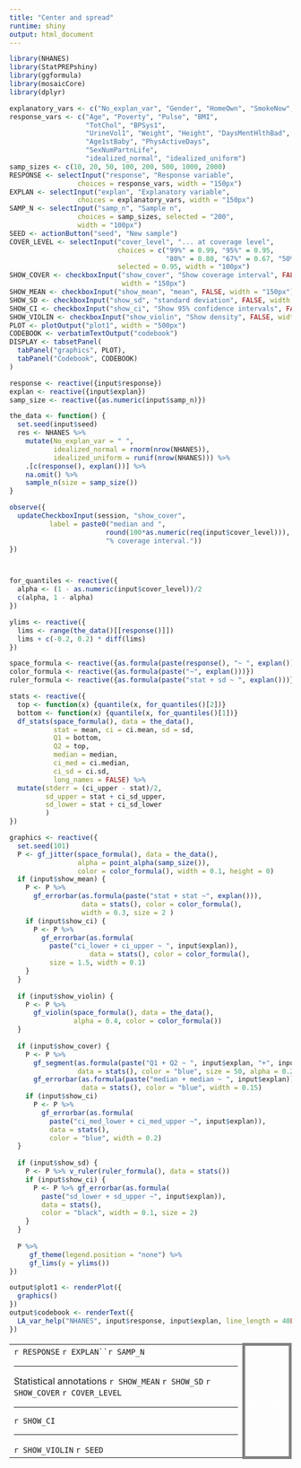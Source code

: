```yaml
---
title: "Center and spread"
runtime: shiny
output: html_document
---
```



```r
library(NHANES)
library(StatPREPshiny)
library(ggformula)
library(mosaicCore)
library(dplyr)
```
```r
explanatory_vars <- c("No_explan_var", "Gender", "HomeOwn", "SmokeNow", "SexEver", "PregnantNow", "Depressed", "Work", "PhysActive")
response_vars <- c("Age", "Poverty", "Pulse", "BMI",
                   "TotChol", "BPSys1",
                   "UrineVol1", "Weight", "Height", "DaysMentHlthBad", 
                   "Age1stBaby", "PhysActiveDays",
                   "SexNumPartnLife",
                   "idealized_normal", "idealized_uniform")
samp_sizes <- c(10, 20, 50, 100, 200, 500, 1000, 2000)
RESPONSE <- selectInput("response", "Response variable",
                 choices = response_vars, width = "150px")
EXPLAN <- selectInput("explan", "Explanatory variable",
                 choices = explanatory_vars, width = "150px")
SAMP_N <- selectInput("samp_n", "Sample n", 
                 choices = samp_sizes, selected = "200",
                 width = "100px")
SEED <- actionButton("seed", "New sample")
COVER_LEVEL <- selectInput("cover_level", "... at coverage level",
                           choices = c("99%" = 0.99, "95%" = 0.95, 
                                       "80%" = 0.80, "67%" = 0.67, "50%" = 0.50),
                           selected = 0.95, width = "100px")
SHOW_COVER <- checkboxInput("show_cover", "Show coverage interval", FALSE, 
                            width = "150px")
SHOW_MEAN <- checkboxInput("show_mean", "mean", FALSE, width = "150px")
SHOW_SD <- checkboxInput("show_sd", "standard deviation", FALSE, width = "150px")
SHOW_CI <- checkboxInput("show_ci", "Show 95% confidence intervals", FALSE, width = "150px")
SHOW_VIOLIN <- checkboxInput("show_violin", "Show density", FALSE, width = "150px")
PLOT <- plotOutput("plot1", width = "500px")
CODEBOOK <- verbatimTextOutput("codebook")
DISPLAY <- tabsetPanel(
  tabPanel("graphics", PLOT),
  tabPanel("Codebook", CODEBOOK)
)

```




```r
response <- reactive({input$response})
explan <- reactive({input$explan})
samp_size <- reactive({as.numeric(input$samp_n)})

the_data <- function() {
  set.seed(input$seed)
  res <- NHANES %>%
    mutate(No_explan_var = " ", 
           idealized_normal = rnorm(nrow(NHANES)),
           idealized_uniform = runif(nrow(NHANES))) %>% 
    .[c(response(), explan())] %>% 
    na.omit() %>% 
    sample_n(size = samp_size()) 
}

observe({
  updateCheckboxInput(session, "show_cover", 
          label = paste0("median and ", 
                        round(100*as.numeric(req(input$cover_level))),
                        "% coverage interval."))
})



for_quantiles <- reactive({
  alpha <- (1 - as.numeric(input$cover_level))/2
  c(alpha, 1 - alpha)
})

ylims <- reactive({
  lims <- range(the_data()[[response()]])
  lims + c(-0.2, 0.2) * diff(lims)
})

space_formula <- reactive({as.formula(paste(response(), "~ ", explan()))})
color_formula <- reactive({as.formula(paste("~", explan()))})
ruler_formula <- reactive({as.formula(paste("stat + sd ~ ", explan()))})

stats <- reactive({
  top <- function(x) {quantile(x, for_quantiles()[2])}
  bottom <- function(x) {quantile(x, for_quantiles()[1])}
  df_stats(space_formula(), data = the_data(), 
           stat = mean, ci = ci.mean, sd = sd, 
           Q1 = bottom,
           Q2 = top,
           median = median,
           ci_med = ci.median,
           ci_sd = ci.sd,
           long_names = FALSE) %>%
  mutate(stderr = (ci_upper - stat)/2,
         sd_upper = stat + ci_sd_upper,
         sd_lower = stat + ci_sd_lower
         )
})

graphics <- reactive({
  set.seed(101)
  P <- gf_jitter(space_formula(), data = the_data(),
                 alpha = point_alpha(samp_size()),
                 color = color_formula(), width = 0.1, height = 0) 
  if (input$show_mean) {
    P <- P %>% 
      gf_errorbar(as.formula(paste("stat + stat ~", explan())), 
                  data = stats(), color = color_formula(), 
                  width = 0.3, size = 2 ) 
    if (input$show_ci) {
      P <- P %>% 
        gf_errorbar(as.formula(
          paste("ci_lower + ci_upper ~ ", input$explan)),
                    data = stats(), color = color_formula(), 
          size = 1.5, width = 0.1)
    }
  }
  
  if (input$show_violin) {
    P <- P %>%
      gf_violin(space_formula(), data = the_data(),
                alpha = 0.4, color = color_formula())
  }
  
  if (input$show_cover) {
    P <- P %>%
      gf_segment(as.formula(paste("Q1 + Q2 ~ ", input$explan, "+", input$explan)),
                 data = stats(), color = "blue", size = 50, alpha = 0.2) %>%
      gf_errorbar(as.formula(paste("median + median ~ ", input$explan)),
                  data = stats(), color = "blue", width = 0.15)
    if (input$show_ci)
      P <- P %>% 
        gf_errorbar(as.formula(
          paste("ci_med_lower + ci_med_upper ~", input$explan)),
          data = stats(),
          color = "blue", width = 0.2)
  }
  
  if (input$show_sd) { 
    P <- P %>% v_ruler(ruler_formula(), data = stats()) 
    if (input$show_ci) {
      P <- P %>% gf_errorbar(as.formula(
        paste("sd_lower + sd_upper ~", input$explan)),
        data = stats(),
        color = "black", width = 0.1, size = 2)
    }
  }
  
  P %>% 
     gf_theme(legend.position = "none") %>%
     gf_lims(y = ylims())
})

output$plot1 <- renderPlot({
  graphics()
})
output$codebook <- renderText({
  LA_var_help("NHANES", input$response, input$explan, line_length = 40L)
})
```


<table><tr><td class="control">`r RESPONSE` `r EXPLAN``r SAMP_N` <hr> Statistical annotations  `r SHOW_MEAN` `r SHOW_SD` `r SHOW_COVER` `r COVER_LEVEL` <hr>  `r SHOW_CI`  <hr> `r SHOW_VIOLIN` `r SEED`  </td><td class="plot">`r DISPLAY`</td></tr></table>



<style type="text/css">
td.control {
  border:5px solid gray;
  border-radius:10px;
  padding: 5px;
  vertical-align: top;
}
td.plot {
  border:5px solid gray;
  padding: 5px;
  border-radius:10px;
  color: white;
}
